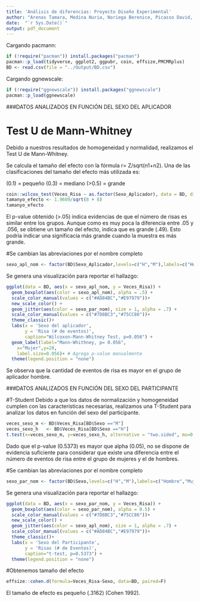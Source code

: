 ```yaml
---
title: 'Análisis de diferencias: Proyecto Diseño Experimental'
author: "Arenas Tamara, Medina Nuria, Noriega Berenice, Picasso David, Ruiz Braulio, Vázquez Mariana"
date:  "`r Sys.Date()`"
output: pdf_document
---
```

Cargando pacmann:

```r
if (!require("pacman")) install.packages("pacman")
pacman::p_load(tidyverse, ggplot2, ggpubr, coin, effsize,PMCMRplus)
BD <- read.csv(file = "../Output/BD.csv")
```

Cargando ggnewscale:

```r
if (!require("ggnewscale")) install.packages("ggnewscale")
pacman::p_load(ggnewscale)
```

###DATOS ANALIZADOS EN FUNCIÓN DEL SEXO DEL APLICADOR

# Test U de Mann-Whitney

Debido a nuestros resultados de homogeneidad y normalidad, realizamos el Test U de Mann-Whitney.

Se calcula el tamaño del efecto con la fórmula r= Z/sqrt(n1+n2). Una de las clasificaciones del tamaño del efecto más utilizada es:

(0.1) = pequeño
(0.3) = mediano
(>0.5) = grande

```r
coin::wilcox_test(Veces_Risa ~ as.factor(Sexo_Aplicador), data = BD, distribution = "exact", conf.int=0.95)
tamanyo_efecto <- 1.9609/sqrt(8 + 8)
tamanyo_efecto
```

El p-value obtenido (>.05) indica evidencias de que el número de risas es similar entre los grupos. Aunque como es muy poca la diferencia entre .05 y .056, se obtiene un tamaño del efecto, indica que es grande (.49). Esto podría indicar una significacia más grande cuando la muestra es más grande.

#Se cambian las abreviaciones por el nombre completo
```r
sexo_apl_nom <- factor(BD$Sexo_Aplicador,levels=c("H","M"),labels=c("Hombre","Mujer"))
```

Se genera una visualización para reportar el hallazgo:

```r
ggplot(data = BD, aes(x = sexo_apl_nom, y = Veces_Risa)) + 
  geom_boxplot(aes(color = sexo_apl_nom), alpha = .5) + 
  scale_color_manual(values = c("#AD84BC","#E97979"))+ 
  new_scale_color() +
  geom_jitter(aes(color = sexo_par_nom), size = 1, alpha = .7) +
  scale_color_manual(values = c("#7D8BC3","#75CC86"))+
  theme_classic()+
  labs(x = 'Sexo del aplicador',
       y = 'Risa (# de eventos)',
       caption="Wilcoxon-Mann-Whitney Test, p=0.056") +
  geom_label(label="Mann-Whithney, p= 0.056", 
    x="Mujer",y=28,
    label.size=0.056)+ # Agrega p-value manualmente
  theme(legend.position = "none")
```
Se observa que la cantidad de eventos de risa es mayor en el grupo de aplicador hombre. 

###DATOS ANALIZADOS EN FUNCIÓN DEL SEXO DEL PARTICIPANTE

#T-Student
Debido a que los datos de normalización y homogeneidad cumplen con las características necesarias, realizamos una T-Student para analizar los datos en función del sexo del participante.

```r
veces_sexo_m <- BD$Veces_Risa[BD$Sexo =="M"]
veces_sexo_h   <- BD$Veces_Risa[BD$Sexo =="H"]
t.test(x=veces_sexo_m, y=veces_sexo_h, alternative = "two.sided", mu=0, var.equal = T, conf.level = 0.95)
```
Dado que el p-value (0.5373) es mayor que alpha (0.05), no se dispone de evidencia suficiente para considerar que existe una diferencia entre el número de eventos de risa entre el grupo de mujeres y el de hombres. 

#Se cambian las abreviaciones por el nombre completo
```r
sexo_par_nom <- factor(BD$Sexo,levels=c("H","M"),labels=c("Hombre","Mujer"))
```

Se genera una visualización para reportar el hallazgo:

```r
ggplot(data = BD, aes(x = sexo_par_nom, y = Veces_Risa)) + 
  geom_boxplot(aes(color = sexo_par_nom), alpha = 0.5) + 
  scale_color_manual(values = c("#7D8BC3","#75CC86"))+ 
  new_scale_color() +
  geom_jitter(aes(color = sexo_apl_nom), size = 1, alpha = .7) +
  scale_color_manual(values = c("#AD84BC","#E97979"))+
  theme_classic()+
  labs(x = 'Sexo del Participante',
       y = 'Risas (# de Eventos)',
       caption="t-test, p=0.5373") +
  theme(legend.position = "none")
``` 

#Obtenemos tamaño del efecto

```r
effsize::cohen.d(formula=Veces_Risa~Sexo, data=BD, paired=F)
```

El tamaño de efecto es pequeño (.3162) (Cohen 1992).
